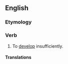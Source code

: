 ==English==

===Etymology===
{{prefix|en|under|develop}}

===Verb===
{{en-verb}}

# To [[develop]] insufficiently.

====Translations====
{{trans-top}}
{{trans-bottom}}